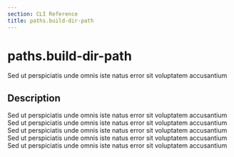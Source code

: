 ```yaml
---
section: CLI Reference
title: paths.build-dir-path
---
```


# paths.build-dir-path

Sed ut perspiciatis unde omnis iste natus error sit voluptatem accusantium

## Description

Sed ut perspiciatis unde omnis iste natus error sit voluptatem accusantium
Sed ut perspiciatis unde omnis iste natus error sit voluptatem accusantium
Sed ut perspiciatis unde omnis iste natus error sit voluptatem accusantium
Sed ut perspiciatis unde omnis iste natus error sit voluptatem accusantium
Sed ut perspiciatis unde omnis iste natus error sit voluptatem accusantium
